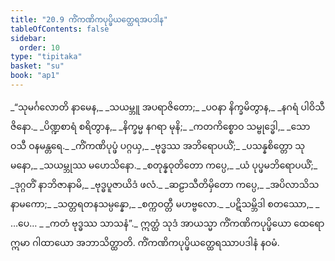 ```yaml
---
title: "20.9 ကိံကဏိကပုပ္ဖိယတ္ထေရအပဒါန"
tableOfContents: false
sidebar:
  order: 10
type: "tipitaka"
basket: "su"
book: "ap1"
---
```



<DynamicBreadcrumb />

<Division number="47" book="ap1">

<Paragraph number="2728" type="verses" book="ap1">
_“သုမင်္ဂလောတိ နာမေန,_  
_သယမ္ဘူ အပရာဇိတော;_  
_ပဝနာ နိက္ခမိတွာန,_  
_နဂရံ ပါဝိသီ ဇိနော._  

</Paragraph>

</Division>
<Division number="48" book="ap1">

<Paragraph number="2729" type="verses" book="ap1">
_ပိဏ္ဍစာရံ စရိတွာန,_  
_နိက္ခမ္မ နဂရာ မုနိ;_  
_ကတကိစ္စောဝ သမ္ဗုဒ္ဓေါ,_  
_သော ဝသီ ဝနမန္တရေ._  

</Paragraph>

</Division>
<Division number="49" book="ap1">

<Paragraph number="2730" type="verses" book="ap1">
_ကိံကဏိပုပ္ဖံ ပဂ္ဂယှ,_  
_ဗုဒ္ဓဿ အဘိရောပယိံ;_  
_ပသန္နစိတ္တော သုမနော,_  
_သယမ္ဘုဿ မဟေသိနော._  

</Paragraph>

</Division>
<Division number="50" book="ap1">

<Paragraph number="2731" type="verses" book="ap1">
_စတုန္နဝုတိတော ကပ္ပေ,_  
_ယံ ပုပ္ဖမဘိရောပယိံ;_  
_ဒုဂ္ဂတိံ နာဘိဇာနာမိ,_  
_ဗုဒ္ဓပူဇာယိဒံ ဖလံ._  

</Paragraph>

</Division>
<Division number="51" book="ap1">

<Paragraph number="2732" type="verses" book="ap1">
_ဆဠာသီတိမှိတော ကပ္ပေ,_  
_အပိလာသိသနာမကော;_  
_သတ္တရတနသမ္ပန္နော,_  
_စက္ကဝတ္တီ မဟဗ္ဗလော._  

</Paragraph>

</Division>
<Division number="52" book="ap1">

<Paragraph number="2733" type="verses" book="ap1">
_ပဋိသမ္ဘိဒါ စတဿော,_  
_ …ပေ… _  
_ကတံ ဗုဒ္ဓဿ သာသနံ”._  

</Paragraph>

<Paragraph number="2734" book="ap1">
ဣတ္ထံ သုဒံ အာယသ္မာ ကိံကဏိကပုပ္ဖိယော ထေရော ဣမာ ဂါထာယော အဘာသိတ္ထာတိ.

</Paragraph>
</Division>

<Paragraph number="2735" type="center" book="ap1">
ကိံကဏိကပုပ္ဖိယတ္ထေရဿာပဒါနံ နဝမံ.
</Paragraph>